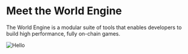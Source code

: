 # Meet the World Engine

The World Engine is a modular suite of tools that enables developers to build high performance, fully on-chain games.

![Hello](/og.jpg)
